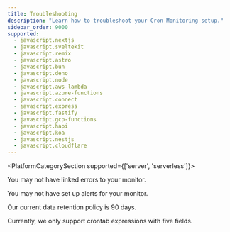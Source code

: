 ```yaml
---
title: Troubleshooting
description: "Learn how to troubleshoot your Cron Monitoring setup."
sidebar_order: 9000
supported:
  - javascript.nextjs
  - javascript.sveltekit
  - javascript.remix
  - javascript.astro
  - javascript.bun
  - javascript.deno
  - javascript.node
  - javascript.aws-lambda
  - javascript.azure-functions
  - javascript.connect
  - javascript.express
  - javascript.fastify
  - javascript.gcp-functions
  - javascript.hapi
  - javascript.koa
  - javascript.nestjs
  - javascript.cloudflare
---
```


<PlatformCategorySection supported={['server', 'serverless']}>

<PlatformContent includePath="crons/troubleshooting" />

<Expandable title="Why aren't recurring job errors showing up on my monitor details page?">

You may not have <PlatformLink to="/crons/#connecting-errors-to-cron-monitors">linked errors to your monitor</PlatformLink>.

</Expandable>

<Expandable title="Why am I not receiving alerts when my monitor fails?">

You may not have <PlatformLink to="/crons/#alerts">set up alerts for your monitor</PlatformLink>.

</Expandable>
</PlatformCategorySection>

<Expandable title="What is the crons data retention policy for check-ins?">

Our current data retention policy is 90 days.

</Expandable>

<Expandable title="Do you support a monitor schedule with a six-field crontab expression?">

Currently, we only support crontab expressions with five fields.

</Expandable>
